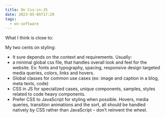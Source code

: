 ```yaml
---
title: On Css-in-JS
date: 2023-05-05T17:29
tags:
  - on-software
---
```


What I think is close to:

<YouTubePlayer src="https://www.youtube-nocookie.com/embed/EEJBJGNmzkI" />

My two cents on styling:

- It sure depends on the context and requirements. Usually:
- a minimal global css file, that handles overall look and feel for the website. Ex: fonts and typography, spacing, responsive design targeted media queries, colors, links and hovers.
- Global classes for common use cases (ex: image and caption in a blog, meta texts, code)
- CSS in JS for specialized cases, unique components, samples, styles related to code heavy components.
- Prefer CSS to JavaScript for styling when possible. Hovers, media queries, transition animations and the sort, all should be handled natively by CSS rather than JavaScript – don’t reinvent the wheel.
